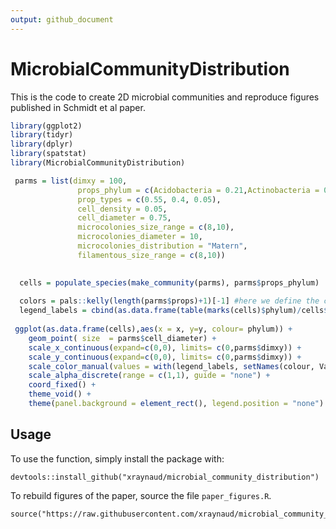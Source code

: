 ```yaml
---
output: github_document
---
```


# MicrobialCommunityDistribution

This is the code to create 2D microbial communities and reproduce figures published in Schmidt et al paper. 

```r
library(ggplot2)
library(tidyr)
library(dplyr)
library(spatstat)
library(MicrobialCommunityDistribution)

 parms = list(dimxy = 100,
               props_phylum = c(Acidobacteria = 0.21,Actinobacteria = 0.04, Proteobacteria = 0.34, Firmicutes=0.01, Nitrospirae = 0.03, Other = 0.09,  Bacteroidetes = 0.1, Chloroflexi = 0.02,  Thaumarcheota = 0.02, Verrucomicrobia = 0.14) ,
               prop_types = c(0.55, 0.4, 0.05),
               cell_density = 0.05,
               cell_diameter = 0.75,
               microcolonies_size_range = c(8,10),
               microcolonies_diameter = 10,
               microcolonies_distribution = "Matern",
               filamentous_size_range = c(8,10))

 
  cells = populate_species(make_community(parms), parms$props_phylum)
 
  colors = pals::kelly(length(parms$props)+1)[-1] #here we define the colours for each groups (the [-1] is because the first colour of this palette is white...)
  legend_labels = cbind(as.data.frame(table(marks(cells)$phylum)/cells$n), colour = colors[1:length(unique(marks(cells)$phylum))]) %>% arrange(desc(Freq)) %>% mutate(name = paste0(Var1, " (",round(100*Freq),"%)"))
  
 ggplot(as.data.frame(cells),aes(x = x, y=y, colour= phylum)) + 
    geom_point( size  = parms$cell_diameter) + 
    scale_x_continuous(expand=c(0,0), limits= c(0,parms$dimxy)) +  
    scale_y_continuous(expand=c(0,0), limits= c(0,parms$dimxy)) +
    scale_color_manual(values = with(legend_labels, setNames(colour, Var1)), breaks = legend_labels$Var1, name = NULL, labels = with(legend_labels, setNames(name, Var1))) + 
    scale_alpha_discrete(range = c(1,1), guide = "none") + 
    coord_fixed() + 
    theme_void() + 
    theme(panel.background = element_rect(), legend.position = "none")

```

## Usage

To use the function, simply install the package with: 
```
devtools::install_github("xraynaud/microbial_community_distribution")
```

To rebuild figures of the paper, source the file `paper_figures.R`.
```
source("https://raw.githubusercontent.com/xraynaud/microbial_community_distribution/main/paper_figures.R")
```